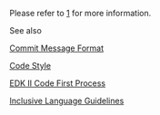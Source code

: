 Please refer to [https://github.com/tianocore/edk2/blob/master/ReadMe.rst] for more information.

See also

[[Commit Message Format]]

[[Code Style]]

[[EDK II Code First Process]]

[[Inclusive Language Guidelines]]

